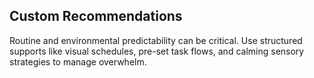 ## Custom Recommendations

Routine and environmental predictability can be critical. Use structured supports like visual schedules, pre-set task flows, and calming sensory strategies to manage overwhelm.
